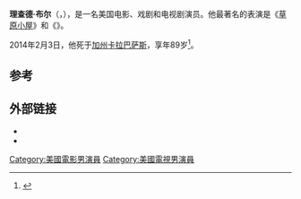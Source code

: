 {{Infobox person 
|name         = Richard Bull
|birth_name    = 
|image        =
|imagesize    = 150px
|Caption      = Richard Bull
|birth_date    = {{birth date|1924|6|26}}
|birth_place   = [[美国|美国]][[伊利诺伊州|伊利诺伊州]][[锡安|锡安]]
|death_date  = {{dda|2014|2|3|1924|6|26}}
| death_place = [[美国|美国]][[加州|加州]][[卡拉巴萨斯|卡拉巴萨斯]]
|nationality   = 美国
|home_town    = 
|residence   = [[芝加哥|芝加哥]]
|television  = 《[[草原小屋|草原小屋]]》
|occupation   =电影、戏剧、电视剧演员
|yearsactive  = 1956–2014
|spouse       = Barbara Collentine (1948–2014)
}}
'''理查德·布尔'''（{{lang-en|Richard Bull}}，{{bd|1924年|6月26日|2014年|2月3日|catIdx=Bull}}），是一名美国电影、戏剧和电视剧演员。他最著名的表演是《[[草原小屋|草原小屋]]》和《{{link-en|海底游记|Voyage to the Bottom of the Sea}}》。

2014年2月3日，他死于[[加州|加州]][[卡拉巴萨斯|卡拉巴萨斯]]，享年89岁<ref>{{Cite web |url=http://highlighthollywood.com/2014/02/renowned-character-actor-richard-bull-little-house-on-the-prairies-nels-oleson-has-died-at-the-age-of-89-highlight-hollywood-news |title=Obituary |access-date=2014-02-22 |archive-date=2020-11-12 |archive-url=https://web.archive.org/web/20201112034021/http://highlighthollywood.com/2014/02/renowned-character-actor-richard-bull-little-house-on-the-prairies-nels-oleson-has-died-at-the-age-of-89-highlight-hollywood-news/ |dead-url=no }}</ref>。

==参考==
{{reflist}}

==外部链接==
*{{IMDb name|0119993|name=Richard Bull}}
*{{Amg name|9454|Richard Bull}}

{{Authority control}}
{{DEFAULTSORT:Bull, Richard}}

[[Category:美國電影男演員|Category:美國電影男演員]]
[[Category:美國電視男演員|Category:美國電視男演員]]
